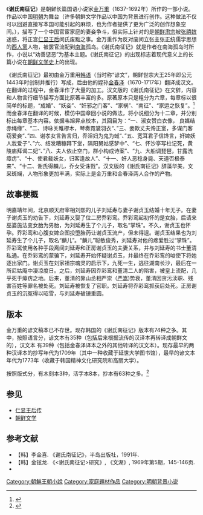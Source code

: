 {{Infobox book
| name          = 谢氏南征记
| title_orig    = 사씨남정기
| translator    =
| image         = 사씨남정기.jpg
| image_size    = 180px
| caption =
| author        = [[金万重|金万重]]
| illustrator   =
| cover_artist  =
| country       =[[朝鲜王朝|朝鲜王朝]]
| language      = [[韩语|韩语]]和[[汉文|汉文]]
| series        =
| subject       =  
| genre         =  
| publisher     =
| release_date  =  
| english_release_date =
}} 
《'''谢氏南征记'''》是朝鲜长篇国语小说家[[金万重|金万重]]（1637-1692年）所作的一部小说。作品以中国[[明朝|明朝]]为舞台（许多朝鲜文学作品以中国为背景进行创作。这种做法不仅可以回避直接写本国可能引起的麻烦，也为作者提供了更为广泛的创作想象空间{{r|韦旭昇|page=299}}。），描写了一个中国官宦家庭的妻妾争斗，但实际上针对的是[[朝鲜肃宗|朝鲜肃宗]]被[[张禧嫔|张禧嫔]]迷惑，将正宫[[仁显王后|仁显王后]]闵氏废黜之事。金万重作为反对废闵立张主张正统儒学思想的[[西人黨|西人黨]]人物，被罢官流配到[[南海|南海]]孤岛。《谢氏南征记》就是作者在南海孤岛时所作，小说以“劝善惩恶”为基本主题。《谢氏南征记》的出现标志着现代意义上的长篇小说在[[朝鲜文学史|朝鲜文学史]]上的出现{{r|通史|韦旭昇|page1=842-859|page2=285-290}}。

《谢氏南征记》最初由金万重用[[韩语|韩语]]（当时称“谚文”，朝鲜世宗大王25年即公元1443年时创制并推行）写成，后由他的姪孙[[金春泽|金春泽]]（1670-1717年）翻译成汉文。在翻译的过程中，金春泽作了大量的加工。汉文版的《谢氏南征记》在文辞，内容和人物言行细节描写方面比原著丰富的多。原著原本只是粗分为六章，每章标以很简单的标题，“成婚”、“妖妾”、“奸邪之门客”、“家祸”、“南征”、“家运之恢复”。<ref>{{Cite book|title=《韦旭昇文集》第四卷|last=|first=|publisher=中央编译出版社|year=2000|isbn=|location=|pages=374-375}}</ref>而金春泽在翻译的时候，模仿中国章回小说的做法，将小说细分为十二章，并分别标出每章基本内容。依据韦旭昇点校本，其回目为：“一、淑女赞白衣像， 良媒结赤绳缘”、“二、诗咏关雎樛木，琴奏霓裳羽衣“、”三、妾欺丈夫谗正室，多谋门客窃爱妾“、”四、谢孝女言告言归，乔淫妇为鬼为蜮“、”五、宽耳君子信馋言，奸婢妖人戕爱子“、”六、结发糟糠拜下堂，隔阳舅姑感梦中”、“七、怀沙亭写柱记死，黄陵庙拜谒二妃“、”八、夫人依止空门，群小构成诗案”、“九、大船调琵琶，甘露洗瘴疠”、“十、使君载妖女，归客逢故人”、“十一、奸人恶稔身毙、天道否极泰来”、“十二、谢氏得麟儿，乔女受诛戮”。汉文版的《谢氏南征记》辞藻华美，文采斑斓，人物形象更加丰满，实际上是金万重和金春泽两人合作的产物。{{r|金宽雄|通史|韦旭昇|page1=161-162|page2=842-859|page3=285-290}}

==故事梗概==
明嘉靖年间，北京顺天府宰相刘熙的儿子刘延寿与妻子谢贞玉结婚十年无子。在妻子谢贞玉的劝告下，刘延寿又娶了位二房乔彩鸾。乔彩鸾起初怀的是女胎，后请来巫婆施法变女胎为男胎，为刘延寿生了个儿子，取名“掌珠”。不久，谢贞玉也怀孕。乔彩鸾和心腹女婢企图投堕胎药让谢贞玉流产，但未得逞。谢贞玉结果也为刘延寿生了个儿子，取名“麟儿”。“麟儿”聪敏俊秀，刘延寿对他的疼爱胜过“掌珠”。乔彩鸾使用各种手段离间刘延寿和正房谢贞玉的夫妻关系，并与刘延寿的书士董清私通。在乔彩鸾的蒙骗下，刘延寿开始怀疑谢贞玉，并最终在乔彩鸾的唆使下将她逐出家门。谢贞玉在刘家祖宗魂灵的启示下，九死一生，逃往湖南长沙，最后在一所尼姑庵中凄凉度日。之后，刘延寿因乔彩鸾和董清二人的陷害，被皇上流配，几乎死于瘴疠之地。后来，董清的靠山丞相严崇（[[严嵩|严嵩]])势衰，董清因贪污渎职、残害百姓等罪名被处死。刘延寿被恢复了官职。刘延寿将乔彩鸾抓获后处死。正房谢贞玉的沉冤得以昭雪，与刘延寿破镜重圆。{{r|通史|韦旭昇|金宽雄|page1=846-850|page2=123|page3=162}}

== 版本 ==
金万重的谚文稿本已不存世。现存韩国的《谢氏南征记》版本有74种之多。其中，按照语言分，谚文本有35种（包括后来根据流传的汉译本再转译成朝鲜文的），汉文本 有39种（包括金春泽译本之外的其他转译的汉文本）。现存最早的两种汉译本的抄写年代为1709年（其中一种收藏于延世大学图书馆），最早的谚文本年代为1773年（收藏于韩国精神文化研究院和高丽大学）。

按照版式分，有木刻本3种，活字本8本，抄本有63种之多。<ref>{{Cite book|title=《南征记的文献学研究》|last=李|first=金喜|publisher=韩国淑明女子大学校大学院博士论文，|year=1986|isbn=|location=|pages=5-25}}</ref>

==参见==
*[[仁显王后传|仁显王后传]]
*[[朝鲜文学|朝鲜文学]]

==参考文献==
{{Reflist|refs=
<ref name="通史">{{cite book |author=李岩|coauthors=徐建顺、池水涌、俞成云  |title=《朝鲜文学通史》|year=2010年9月 |publisher=社会科学文献出版社 |location=北京|ISBN=978-7-5097-1511-6}}</ref>
<ref name="韦旭昇">{{cite book |author=韦旭昇著 |coauthors= |title=《韩国文学史》|year=2008年7月 |publisher=北京大学出版社 |location=北京|ISBN=978-7-301-14042-0}}</ref>
<ref name="金宽雄">{{cite book |author=金宽雄|coauthors=金晶银|title=《韩国古代汉文小说史略》 |year=2011年1月|publisher=北京大学出版社 |location=北京|isbn=978-7-301-18103-4}}</ref>
}}
* 【韩】李金喜. 《谢氏南征记》，半岛出版社，1991年.
* 【韩】金铉龙. 《<谢氏南征记>研究》, 《文湖》, 1969年第5期，145-146页.
* 
[[Category:朝鮮王朝小說|Category:朝鮮王朝小說]]
[[Category:家庭題材作品|Category:家庭題材作品]]
[[Category:明朝背景小说|Category:明朝背景小说]]